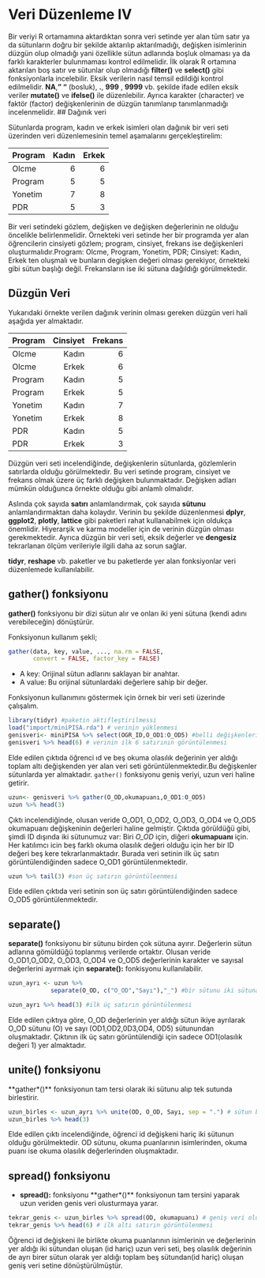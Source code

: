 # Veri Düzenleme IV

Bir veriyi R ortamamına aktardıktan sonra veri setinde yer alan tüm satır ya da sütunların doğru bir şekilde aktarılıp aktarılmadığı, değişken isimlerinin düzgün olup olmadığı yani özellikle sütun adlarında boşluk olmaması ya da farklı karakterler bulunmaması kontrol edilmelidir. İlk olarak R ortamına aktarılan boş satır ve sütunlar olup olmadığı **filter()** ve **select()** gibi fonksiyonlarla incelebilir. Eksik verilerin nasıl temsil edildiği kontrol edilmelidir. **NA**,**" "** (bosluk), **.**, **999** , **9999** vb. şekilde ifade edilen eksik veriler **mutate()** ve **ifelse()** ile düzenlebilir.  Ayrıca karakter (character) ve faktör (factor) değişkenlerinin de düzgün tanımlanıp tanımlanmadığı incelenmelidir.
## Dağınık veri

Sütunlarda program, kadın ve erkek isimleri olan dağınık bir veri seti üzerinden veri düzenlemesinin temel aşamalarını gerçekleştirelim:

| **Program** | **Kadın** | **Erkek** |
|-------------|----------:|----------:|
| Olcme       |         6 |         6 |
| Program     |         5 |         5 |
| Yonetim     |         7 |         8 |
| PDR         |         5 |         3 |

Bir veri setindeki gözlem, değişken ve değişken değerlerinin ne olduğu öncelikle belirlenmelidir. Örnekteki veri setinde her bir programda yer alan öğrencilerin cinsiyeti gözlem; program, cinsiyet, frekans ise değişkenleri oluşturmalıdır.Program: Olcme, Program, Yonetim, PDR; Cinsiyet: Kadın, Erkek ten oluşmalı ve bunların degişken değeri olması gerekiyor, örnekteki gibi sütun başlığı değil. Frekansların ise iki sütuna dağıldığı görülmektedir.

## Düzgün Veri

Yukarıdaki örnekte verilen dağınık verinin olması gereken düzgün veri hali aşağıda yer almaktadır.

| **Program** | **Cinsiyet** | **Frekans** |
|-------------|-------------:|------------:|
| Olcme       |        Kadın |           6 |
| Olcme       |        Erkek |           6 |
| Program     |        Kadın |           5 |
| Program     |        Erkek |           5 |
| Yonetim     |        Kadın |           7 |
| Yonetim     |        Erkek |           8 |
| PDR         |        Kadın |           5 |
| PDR         |        Erkek |           3 |

Düzgün veri seti incelendiğinde, değişkenlerin sütunlarda, gözlemlerin satırlarda olduğu görülmektedir. Bu veri setinde program, cinsiyet ve frekans olmak üzere üç farklı değişken bulunmaktadır. Değişken adları mümkün olduğunca örnekte olduğu gibi anlamlı olmalıdır.

Aslında çok sayıda **satırı** anlamlandırmak, çok sayıda **sütunu** anlamlandırmaktan daha kolaydır. Verinin bu şekilde düzenlenmesi **dplyr**, **ggplot2**, **plotly**, **lattice** gibi paketleri rahat kullanabilmek için oldukça önemlidir. Hiyerarşik ve karma modeller için de verinin düzgün olması gerekmektedir. Ayrıca düzgün bir veri seti, eksik değerler ve **dengesiz** tekrarlanan ölçüm verileriyle ilgili daha az sorun sağlar.

**tidyr**, **reshape** vb. paketler ve bu paketlerde yer alan fonksiyonlar veri düzenlemede kullanılabilir.

## **gather()** fonksiyonu

**gather()** fonksiyonu bir dizi sütun alır ve onları iki yeni sütuna (kendi adını verebileceğin) dönüştürür.

Fonksiyonun kullanım şekli;

```r
gather(data, key, value, ..., na.rm = FALSE, 
       convert = FALSE, factor_key = FALSE)
```

-   A key: Orijinal sütun adlarını saklayan bir anahtar.
-   A value: Bu orijinal sütunlardaki değerlere sahip bir değer.

Fonksiyonun kullanımını göstermek için örnek bir veri seti üzerinde çalışalım.

```r
library(tidyr) #paketin aktifleştirilmessi
load("import/miniPISA.rda") # verinin yüklenmesi
genisveri<- miniPISA %>% select(OGR_ID,O_OD1:O_OD5) #belli değişkenlerin seçilmesi
genisveri %>% head(6) # verinin ilk 6 satırının görüntülenmesi
```

Elde edilen çıktıda öğrenci ıd ve beş okuma olasılık değerinin yer aldığı toplam altı değişkenden yer alan veri seti görüntülenmektedir.Bu değişkenler sütunlarda yer almaktadır. `gather()` fonksiyonu geniş veriyi, uzun veri haline getirir.

```r
uzun<- genisveri %>% gather(O_OD,okumapuanı,O_OD1:O_OD5)
uzun %>% head(3)
```

Çıktı incelendiğinde, olusan veride O_OD1, O_OD2, O_OD3, O_OD4 ve O_OD5 okumapuanı değişkeninin değerleri haline gelmiştir. Çıktıda görüldüğü gibi, şimdi ID dışında iki sütunumuz var: Biri *O_OD* için, diğeri **okumapuanı** için. Her katılımcı icin beş farklı okuma olasılık değeri olduğu için her bir ID değeri beş kere tekrarlanmaktadır. Burada veri setinin ilk üç satırı görüntülendiğinden sadece O_OD1 görüntülenmektedir.

```r
uzun %>% tail(3) #son üç satırın görüntüleenmesi
```

Elde edilen çıktıda veri setinin son üç satırı görüntülendiğinden sadece O_OD5 görüntülenmektedir.

## **separate()**

**separate()** fonksiyonu bir sütunu birden çok sütuna ayırır. Değerlerin sütun adlarına gömüldüğü toplanmış verilerde ortaktır. Olusan veride O_OD1,O_OD2, O_OD3, O_OD4 ve O_OD5 değerlerinin karakter ve sayısal değerlerini ayırmak için **separate():** fonkisyonu kullanılabilir.

```r
uzun_ayrı <- uzun %>% 
            separate(O_OD, c("O_OD","Sayı"),"_") #bir sütunu iki sütuna ayırma

uzun_ayrı %>% head(3) #ilk üç satırın görüntülenmesi
```

Elde edilen çıktıya göre, O_OD değerlerinin yer aldığı sütun ikiye ayrılarak O_OD sütunu (O) ve sayı (OD1,OD2,0D3,OD4, OD5) sütunundan oluşmaktadır. Çıktının ilk üç satırı görüntülendiği için sadece OD1(olasılık değeri 1) yer almaktadır.

## **unite()** fonksiyonu

\*\*gather\*()\*\* fonksiyonun tam tersi olarak iki sütunu alıp tek sutunda birlestirir.

```r
uzun_birles <- uzun_ayrı %>% unite(OD, O_OD, Sayı, sep = ".") # sütun birleştirmenin yapılması
uzun_birles %>% head(3)

```

Elde edilen çıktı incelendiğinde, öğrenci id değişkeni hariç iki sütunun olduğu görülmektedir. OD sütunu, okuma puanlarının isimlerinden, okuma puanı ise okuma olasılık değerlerinden oluşmaktadır. 

## **spread()** fonksiyonu

-   **spread():** fonksiyonu \*\*gather\*()\*\* fonksiyonun tam tersini yaparak uzun veriden genis veri olusturmaya yarar.

```r
tekrar_genis <- uzun_birles %>% spread(OD, okumapuanı) # geniş veri oluşturulması
tekrar_genis %>% head(6) # ilk altı satırın görüntülenmesi
```

Öğrenci id değişkeni ile birlikte okuma puanlarının isimlerinin ve değerlerinin yer aldığı iki sütundan oluşan (id hariç) uzun veri seti, beş olasılık değerinin de ayrı birer sütun olarak yer aldığı toplam beş sütundan(id hariç) oluşan geniş veri setine dönüştürülmüştür.

